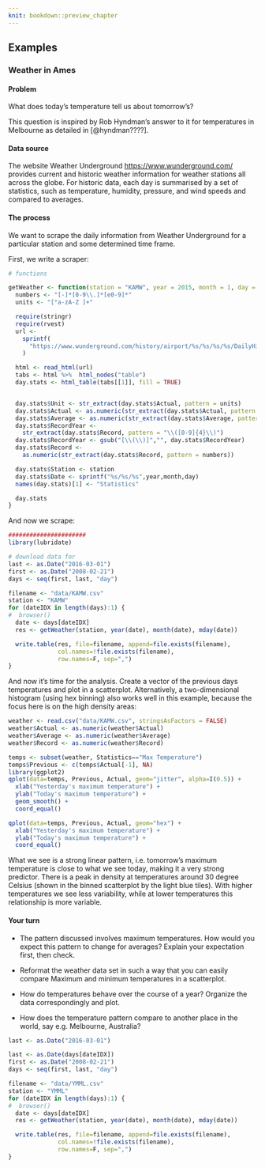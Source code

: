 ```yaml
---
knit: bookdown::preview_chapter
---
```


## Examples

### Weather in Ames 

#### Problem

What does today's temperature tell us about tomorrow's?

This question is inspired by Rob Hyndman's answer to it for temperatures in Melbourne as detailed in [@hyndman????].

#### Data source

The website Weather Underground [https://www.wunderground.com/](https://www.wunderground.com/)
provides current and historic weather information for weather stations all across the globe.
For historic data, each day is summarised by a set of statistics, such as temperature, humidity, pressure, and wind speeds and compared to averages. 

#### The process
We want to scrape the daily information from Weather Underground for a particular station and some determined time frame. 

First, we write a scraper:
```r
# functions

getWeather <- function(station = "KAMW", year = 2015, month = 1, day = 1) {
  numbers <- "[-]*[0-9\\.]*[e0-9]*"
  units <- "[°a-zA-Z ]+"

  require(stringr)
  require(rvest)
  url <-
    sprintf(
      "https://www.wunderground.com/history/airport/%s/%s/%s/%s/DailyHistory.html", station, year, month, day
    )

  html <- read_html(url)
  tabs <- html %>%  html_nodes("table")
  day.stats <- html_table(tabs[[1]], fill = TRUE)


  day.stats$Unit <- str_extract(day.stats$Actual, pattern = units)
  day.stats$Actual <- as.numeric(str_extract(day.stats$Actual, pattern = numbers))
  day.stats$Average <- as.numeric(str_extract(day.stats$Average, pattern = numbers))
  day.stats$RecordYear <-
    str_extract(day.stats$Record, pattern = "\\([0-9]{4}\\)")
  day.stats$RecordYear <- gsub("[\\(\\)]","", day.stats$RecordYear)
  day.stats$Record <-
    as.numeric(str_extract(day.stats$Record, pattern = numbers))

  day.stats$Station <- station
  day.stats$Date <- sprintf("%s/%s/%s",year,month,day)
  names(day.stats)[1] <- "Statistics"

  day.stats
}
```

And now we scrape:
```r
######################
library(lubridate)

# download data for
last <- as.Date("2016-03-01")
first <- as.Date("2008-02-21")
days <- seq(first, last, "day")

filename <- "data/KAMW.csv"
station <- "KAMW"
for (dateIDX in length(days):1) {
#  browser()
  date <- days[dateIDX]
  res <- getWeather(station, year(date), month(date), mday(date))

  write.table(res, file=filename, append=file.exists(filename),
              col.names=!file.exists(filename),
              row.names=F, sep=",")
}
```

And now it's time for the analysis. Create a vector of the previous days temperatures and plot in a scatterplot. Alternatively, a two-dimensional histogram (using hex binning) also works well in this example, because the focus here is on the high density areas:
```r
weather <- read.csv("data/KAMW.csv", stringsAsFactors = FALSE)
weather$Actual <- as.numeric(weather$Actual)
weather$Average <- as.numeric(weather$Average)
weather$Record <- as.numeric(weather$Record)

temps <- subset(weather, Statistics=="Max Temperature")
temps$Previous <- c(temps$Actual[-1], NA)
library(ggplot2)
qplot(data=temps, Previous, Actual, geom="jitter", alpha=I(0.5)) + 
  xlab("Yesterday's maximum temperature") +
  ylab("Today's maximum temperature") + 
  geom_smooth() + 
  coord_equal()

qplot(data=temps, Previous, Actual, geom="hex") + 
  xlab("Yesterday's maximum temperature") +
  ylab("Today's maximum temperature") +
  coord_equal() 
```
What we see is a strong linear pattern, i.e. tomorrow's maximum temperature is close to what we see today, making it a very strong predictor. There is a peak in density at temperatures around 30 degree Celsius (shown in the binned scatterplot by the light blue tiles). With higher temperatures we see less variability, while at lower temperatures this relationship is more variable. 


#### Your turn

+ The pattern discussed involves maximum temperatures. How would you expect this pattern to change for averages? Explain your expectation first, then check. 

+ Reformat the weather data set in such a way that you can easily compare Maximum and minimum temperatures in a scatterplot. 

+ How do temperatures behave over the course of a year? Organize the data correspondingly and plot.

+ How does the temperature pattern compare to another place in the world, say e.g. Melbourne, Australia?

```r
last <- as.Date("2016-03-01")

last <- as.Date(days[dateIDX])
first <- as.Date("2008-02-21")
days <- seq(first, last, "day")

filename <- "data/YMML.csv"
station <- "YMML"
for (dateIDX in length(days):1) {
#  browser()
  date <- days[dateIDX]
  res <- getWeather(station, year(date), month(date), mday(date))

  write.table(res, file=filename, append=file.exists(filename),
              col.names=!file.exists(filename),
              row.names=F, sep=",")
}

```